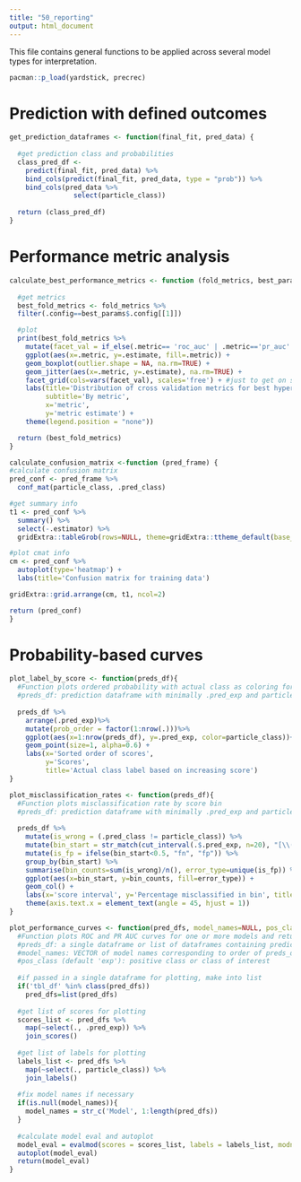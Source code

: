 ```yaml
---
title: "50_reporting"
output: html_document
---
```


This file contains general functions to be applied across several model types for interpretation.

```r
pacman::p_load(yardstick, precrec)
```

# Prediction with defined outcomes
```r
get_prediction_dataframes <- function(final_fit, pred_data) {
  
  #get prediction class and probabilities
  class_pred_df <- 
    predict(final_fit, pred_data) %>%
    bind_cols(predict(final_fit, pred_data, type = "prob")) %>% 
    bind_cols(pred_data %>% 
                select(particle_class))
  
  return (class_pred_df)
}
```

# Performance metric analysis

```r
calculate_best_performance_metrics <- function (fold_metrics, best_params) {
  
  #get metrics
  best_fold_metrics <- fold_metrics %>%
  filter(.config==best_params$.config[[1]])

  #plot
  print(best_fold_metrics %>%
    mutate(facet_val = if_else(.metric== 'roc_auc' | .metric=='pr_auc' | .metric=='f_meas', 'Aggregate metrics', 'Confusion matrix metrics')) %>%
    ggplot(aes(x=.metric, y=.estimate, fill=.metric)) +
    geom_boxplot(outlier.shape = NA, na.rm=TRUE) +
    geom_jitter(aes(x=.metric, y=.estimate), na.rm=TRUE) +
    facet_grid(cols=vars(facet_val), scales='free') + #just to get on separate plots
    labs(title='Distribution of cross validation metrics for best hyperparameter set',
         subtitle='By metric',
         x='metric',
         y='metric estimate') +
    theme(legend.position = "none"))

  return (best_fold_metrics)
}
```

```r
calculate_confusion_matrix <-function (pred_frame) {
#calculate confusion matrix
pred_conf <- pred_frame %>%
  conf_mat(particle_class, .pred_class) 

#get summary info
t1 <- pred_conf %>%
  summary() %>%
  select(-.estimator) %>%
  gridExtra::tableGrob(rows=NULL, theme=gridExtra::ttheme_default(base_size=10))

#plot cmat info
cm <- pred_conf %>%
  autoplot(type='heatmap') +
  labs(title='Confusion matrix for training data')

gridExtra::grid.arrange(cm, t1, ncol=2)

return (pred_conf)
}
```

# Probability-based curves
```r
plot_label_by_score <- function(preds_df){
  #Function plots ordered probability with actual class as coloring for visual inspection of misclassification
  #preds_df: prediction dataframe with minimally .pred_exp and particle_class columns
  
  preds_df %>%
    arrange(.pred_exp)%>%
    mutate(prob_order = factor(1:nrow(.)))%>%
    ggplot(aes(x=1:nrow(preds_df), y=.pred_exp, color=particle_class))+
    geom_point(size=1, alpha=0.6) +
    labs(x='Sorted order of scores',
         y='Scores',
         title='Actual class label based on increasing score')
}
```

```r
plot_misclassification_rates <- function(preds_df){
  #Function plots misclassification rate by score bin
  #preds_df: prediction dataframe with minimally .pred_exp and particle_class columns
  
  preds_df %>%
    mutate(is_wrong = (.pred_class != particle_class)) %>%
    mutate(bin_start = str_match(cut_interval(.$.pred_exp, n=20), "[\\(\\[]([\\d\\.]+).+]")[,2]) %>%
    mutate(is_fp = ifelse(bin_start<0.5, "fn", "fp")) %>%
    group_by(bin_start) %>%
    summarise(bin_counts=sum(is_wrong)/n(), error_type=unique(is_fp)) %>%
    ggplot(aes(x=bin_start, y=bin_counts, fill=error_type)) +
    geom_col() +
    labs(x='score interval', y='Percentage misclassified in bin', title='Misclassification rate in probability interval') + 
    theme(axis.text.x = element_text(angle = 45, hjust = 1))
}
```


```r
plot_performance_curves <- function(pred_dfs, model_names=NULL, pos_class='exp'){
  #Function plots ROC and PR AUC curves for one or more models and returns the eval information
  #preds_df: a single dataframe or list of dataframes containing prediction info (.pred_exp and particle_class at least)
  #model_names: VECTOR of model names corresponding to order of preds_df
  #pos_class (default 'exp'): positive class or class of interest
  
  #if passed in a single dataframe for plotting, make into list
  if('tbl_df' %in% class(pred_dfs))
    pred_dfs=list(pred_dfs)
  
  #get list of scores for plotting
  scores_list <- pred_dfs %>%
    map(~select(., .pred_exp)) %>%
    join_scores()
  
  #get list of labels for plotting
  labels_list <- pred_dfs %>%
    map(~select(., particle_class)) %>%
    join_labels()
  
  #fix model names if necessary
  if(is.null(model_names)){
    model_names = str_c('Model', 1:length(pred_dfs))
  }
  
  #calculate model eval and autoplot
  model_eval = evalmod(scores = scores_list, labels = labels_list, modnames = model_names, posclass = pos_class)
  autoplot(model_eval)
  return(model_eval)
}
```